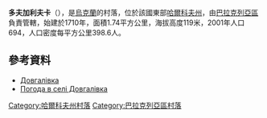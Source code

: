 {{coord|49|22|51|N|37|4|26|E|scale:100000_region:UA|display=title}}

'''多夫加利夫卡'''（{{lang-uk|Довгалівка}}），是[[烏克蘭|烏克蘭]]的村落，位於該國東部[[哈爾科夫州|哈爾科夫州]]，由[[巴拉克列亞區|巴拉克列亞區]]負責管轄，始建於1710年，面積1.74平方公里，海拔高度119米，2001年人口694，人口密度每平方公里398.6人。

==參考資料==
* [http://gska2.rada.gov.ua/pls/z7502/A005?rdat1=09.01.2009&rf7571=32075 Довгалівка]{{dead link|date=2017年12月 |bot=InternetArchiveBot |fix-attempted=yes }}
* [http://weather.in.ua/ua/har'kovskaja/7020 Погода в селі Довгалівка]{{Wayback|url=http://weather.in.ua/ua/har'kovskaja/7020 |date=20160323025359 }}

{{DEFAULTSORT:Довгалівка}}
[[Category:哈爾科夫州村落|Category:哈爾科夫州村落]]
[[Category:巴拉克列亞區村落|Category:巴拉克列亞區村落]]


{{Kharkiv-geo-stub}}